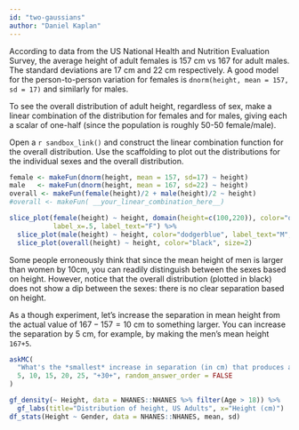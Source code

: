 ```yaml
---
id: "two-gaussians"
author: "Daniel Kaplan"
---
```


According to data from the US National Health and Nutrition Evaluation Survey, the average height of adult females is 157 cm vs 167 for adult males. The standard deviations are 17 cm and 22 cm respectively. A good model for the person-to-person variation for females is `dnorm(height, mean = 157, sd = 17)` and similarly for males.

To see the overall distribution of adult height, regardless of sex, make a linear combination of the distribution for females and for males, giving each a scalar of one-half (since the population is roughly 50-50 female/male).

Open a `r sandbox_link()` and construct the linear combination function for the overall distribution. Use the scaffolding to plot out the distributions for the individual sexes and the overall distribution.

```r
female <- makeFun(dnorm(height, mean = 157, sd=17) ~ height)
male   <- makeFun(dnorm(height, mean = 167, sd=22) ~ height)
overall <- makeFun(female(height)/2 + male(height)/2 ~ height)
#overall <- makeFun( __your_linear_combination_here__)

slice_plot(female(height) ~ height, domain(height=c(100,220)), color="orange3",
           label_x=.5, label_text="F") %>%
  slice_plot(male(height) ~ height, color="dodgerblue", label_text="M", label_x=.8) %>%
  slice_plot(overall(height) ~ height, color="black", size=2)

```

Some people erroneously think that since the mean height of men is larger than women by 10cm, you can readily distinguish between the sexes based on height. However, notice that the overall distribution (plotted in black) does not show a dip between the sexes: there is no clear separation based on height. 

As a though experiment, let's increase the separation in mean height from the actual value of $167-157=10$ cm to something larger. You can increase the separation by 5 cm, for example, by making the men's mean height `167+5`.

```r
askMC(
  "What's the *smallest* increase in separation (in cm) that produces a barely visible dip between the sexes in the overall height distribution?",
  5, 10, 15, 20, 25, "+30+", random_answer_order = FALSE 
)
```



```r
gf_density(~ Height, data = NHANES::NHANES %>% filter(Age > 18)) %>%
  gf_labs(title="Distribution of height, US Adults", x="Height (cm)")
df_stats(Height ~ Gender, data = NHANES::NHANES, mean, sd)
```
